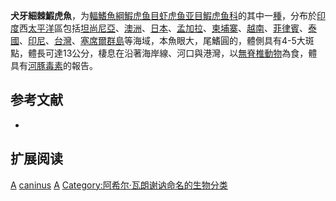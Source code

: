 {{Speciesbox 
| status = NE
| status_system = IUCN3.1
| status_ref = 
| image = Gobius caninus - 1700-1880 - Print - Iconographia Zoologica - Special Collections University of Amsterdam - UBA01 IZ13600041.tif
| image_width = 250px
| image_caption = 
| genus = Acentrogobius
| species = caninus
| authority = [[Achille_Valenciennes|Valenciennes]], 1837
| synonyms = *''Ctenogobius caninus''<br /><small>Valenciennes, 1837</small> '' 
*''Gobius caninus''<br /><small>Valenciennes, 1837</small> ''
*''Gobius philipi''<br /><small>Tirant, 1883</small> ''
*''Gobius philippi''<br /><small>Tirant, 1883</small> ''
*''Radigobius caninus''<br /><small>Valenciennes, 1837</small>
*''Yongeichthys caninus''<br /><small>Valenciennes, 1837</small>
}}

'''犬牙細棘鰕虎魚'''，为[[輻鰭魚綱|輻鰭魚綱]][[鰕虎鱼目|鰕虎鱼目]][[虾虎鱼亚目|虾虎鱼亚目]][[鰕虎鱼科|鰕虎鱼科]]的其中一[[種|種]]，分布於[[印度|印度]]西[[太平洋|太平洋]]區包括[[坦尚尼亞|坦尚尼亞]]、[[澳洲|澳洲]]、[[日本|日本]]、[[孟加拉|孟加拉]]、[[柬埔寨|柬埔寨]]、[[越南|越南]]、[[菲律賓|菲律賓]]、[[泰國|泰國]]、[[印尼|印尼]]、[[台灣|台灣]]、[[塞席爾群島|塞席爾群島]]等海域，本魚眼大，尾鰭圓的，體側具有4-5大斑點，體長可達13公分，棲息在沿著海岸線、河口與港灣，以[[無脊椎動物|無脊椎動物]]為食，體具有[[河豚毒素|河豚毒素]]的報告。

== 参考文献 ==
*{{FishBase_species|genus=Acentrogobius|species=caninus|year=2012|month=3}}

== 扩展阅读 ==
{{refbegin}}
{{wikispecies-inline|Acentrogobius caninus|犬牙細棘鰕虎魚}}
{{refend}}
{{Taxonbar|from=Q2177193}}

[[Category:有毒魚類|A]]
[[Category:細棘鰕虎魚屬|caninus]]
[[Category:1837年描述的魚類|A]]
[[Category:阿希尔·瓦朗谢讷命名的生物分类|Category:阿希尔·瓦朗谢讷命名的生物分类]]